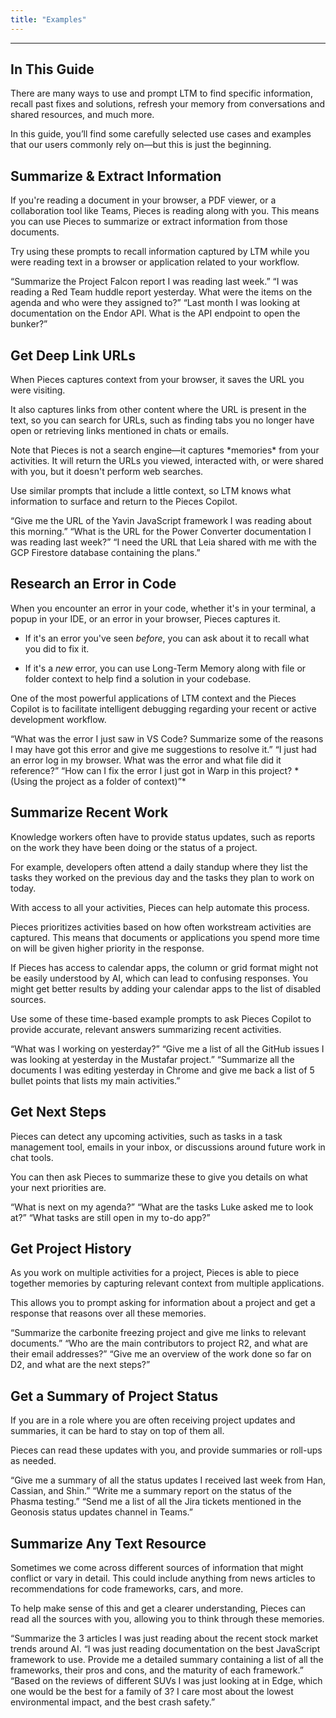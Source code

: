 ```yaml
---
title: "Examples"
---
```


***

## In This Guide

There are many ways to use and prompt LTM to find specific information, recall past fixes and solutions, refresh your memory from conversations and shared resources, and much more.

In this guide, you’ll find some carefully selected use cases and examples that our users commonly rely on—but this is just the beginning.

## Summarize & Extract Information

If you're reading a document in your browser, a PDF viewer, or a collaboration tool like Teams, Pieces is reading along with you. This means you can use Pieces to summarize or extract information from those documents.

Try using these prompts to recall information captured by LTM while you were reading text in a browser or application related to your workflow.

<Steps>
  <Step title="Prompt #1">
    “Summarize the Project Falcon report I was reading last week.”
  </Step>

  <Step title="Prompt #2">
    “I was reading a Red Team huddle report yesterday. What were the items on the agenda and who were they assigned to?”
  </Step>

  <Step title="Prompt #3">
    “Last month I was looking at documentation on the Endor API. What is the API endpoint to open the bunker?”
  </Step>
</Steps>

## Get Deep Link URLs

When Pieces captures context from your browser, it saves the URL you were visiting.

It also captures links from other content where the URL is present in the text, so you can search for URLs, such as finding tabs you no longer have open or retrieving links mentioned in chats or emails.

<Callout type="info">
  Note that Pieces is not a search engine—it captures *memories* from your activities. It will return the URLs you viewed, interacted with, or were shared with you, but it doesn't perform web searches.
</Callout>

Use similar prompts that include a little context, so LTM knows what information to surface and return to the Pieces Copilot.

<Steps>
  <Step title="Prompt #1">
    “Give me the URL of the Yavin JavaScript framework I was reading about this morning.”
  </Step>

  <Step title="Prompt #2">
    “What is the URL for the Power Converter documentation I was reading last week?”
  </Step>

  <Step title="Prompt #3">
    “I need the URL that Leia shared with me with the GCP Firestore database containing the plans.”
  </Step>
</Steps>

## Research an Error in Code

When you encounter an error in your code, whether it's in your terminal, a popup in your IDE, or an error in your browser, Pieces captures it.

* If it's an error you've seen *before*, you can ask about it to recall what you did to fix it.

* If it's a *new* error, you can use Long-Term Memory along with file or folder context to help find a solution in your codebase.

One of the most powerful applications of LTM context and the Pieces Copilot is to facilitate intelligent debugging regarding your recent or active development workflow.

<Steps>
  <Step title="Prompt #1">
    “What was the error I just saw in VS Code? Summarize some of the reasons I may have got this error and give me suggestions to resolve it.”
  </Step>

  <Step title="Prompt #2">
    “I just had an error log in my browser. What was the error and what file did it reference?”
  </Step>

  <Step title="Prompt #3">
    “How can I fix the error I just got in Warp in this project? *(Using the project as a folder of context)”*
  </Step>
</Steps>

## Summarize Recent Work

Knowledge workers often have to provide status updates, such as reports on the work they have been doing or the status of a project.

For example, developers often attend a daily standup where they list the tasks they worked on the previous day and the tasks they plan to work on today.

With access to all your activities, Pieces can help automate this process.

<Callout type="tip">
  Pieces prioritizes activities based on how often workstream activities are captured. This means that documents or applications you spend more time on will be given higher priority in the response.
</Callout>

If Pieces has access to calendar apps, the column or grid format might not be easily understood by AI, which can lead to confusing responses. You might get better results by adding your calendar apps to the list of disabled sources.

Use some of these time-based example prompts to ask Pieces Copilot to provide accurate, relevant answers summarizing recent activities.

<Steps>
  <Step title="Prompt #1">
    “What was I working on yesterday?”
  </Step>

  <Step title="Prompt #2">
    “Give me a list of all the GitHub issues I was looking at yesterday in the Mustafar project.”
  </Step>

  <Step title="Prompt #3">
    “Summarize all the documents I was editing yesterday in Chrome and give me back a list of 5 bullet points that lists my main activities.”
  </Step>
</Steps>

## Get Next Steps

Pieces can detect any upcoming activities, such as tasks in a task management tool, emails in your inbox, or discussions around future work in chat tools.

You can then ask Pieces to summarize these to give you details on what your next priorities are.

<Steps>
  <Step title="Prompt #1">
    “What is next on my agenda?”
  </Step>

  <Step title="Prompt #2">
    “What are the tasks Luke asked me to look at?”
  </Step>

  <Step title="Prompt #3">
    “What tasks are still open in my to-do app?”
  </Step>
</Steps>

## Get Project History

As you work on multiple activities for a project, Pieces is able to piece together memories by capturing relevant context from multiple applications.

This allows you to prompt asking for information about a project and get a response that reasons over all these memories.

<Steps>
  <Step title="Prompt #1">
    “Summarize the carbonite freezing project and give me links to relevant documents.”
  </Step>

  <Step title="Prompt #2">
    “Who are the main contributors to project R2, and what are their email addresses?”
  </Step>

  <Step title="Prompt #3">
    “Give me an overview of the work done so far on D2, and what are the next steps?”
  </Step>
</Steps>

## Get a Summary of Project Status

If you are in a role where you are often receiving project updates and summaries, it can be hard to stay on top of them all.

Pieces can read these updates with you, and provide summaries or roll-ups as needed.

<Steps>
  <Step title="Prompt #1">
    “Give me a summary of all the status updates I received last week from Han, Cassian, and Shin.”
  </Step>

  <Step title="Prompt #2">
    “Write me a summary report on the status of the Phasma testing.”
  </Step>

  <Step title="Prompt #3">
    “Send me a list of all the Jira tickets mentioned in the Geonosis status updates channel in Teams.”
  </Step>
</Steps>

## Summarize Any Text Resource

Sometimes we come across different sources of information that might conflict or vary in detail. This could include anything from news articles to recommendations for code frameworks, cars, and more.

To help make sense of this and get a clearer understanding, Pieces can read all the sources with you, allowing you to think through these memories.

<Steps>
  <Step title="Prompt #1">
    “Summarize the 3 articles I was just reading about the recent stock market trends around AI.
  </Step>

  <Step title="Prompt #2">
    “I was just reading documentation on the best JavaScript framework to use. Provide me a detailed summary containing a list of all the frameworks, their pros and cons, and the maturity of each framework.”
  </Step>

  <Step title="Prompt #3">
    “Based on the reviews of different SUVs I was just looking at in Edge, which one would be the best for a family of 3? I care most about the lowest environmental impact, and the best crash safety.”
  </Step>
</Steps>
